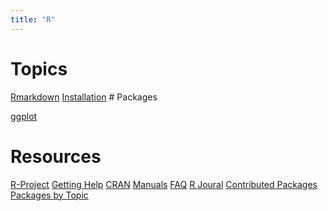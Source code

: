 ```yaml
---
title: "R"
---
```


# Topics

[Rmarkdown](r_rmarkdown)
[Installation](r_installation)
# Packages

[ggplot](R_ggplot)

# Resources

[R-Project](https://www.r-project.org)
    [Getting Help](https://www.r-project.org/help.html)
[CRAN](https://cran.r-project.org/index.html)
    [Manuals](https://cran.r-project.org/manuals.html)
    [FAQ](https://cran.r-project.org/faqs.html)
    [R Joural](https://journal.r-project.org)
    [Contributed Packages](https://cran.r-project.org/web/packages/index.html)
        [Packages by Topic](https://cran.r-project.org/web/views/)
